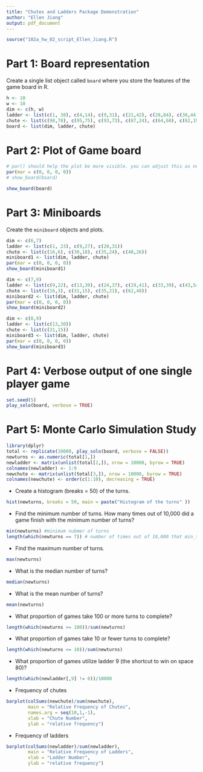 ```yaml
---
title: "Chutes and Ladders Package Demonstration"
author: "Ellen Jiang"
output: pdf_document
---
```



```r
source("102a_hw_02_script_Ellen_Jiang.R") 
```

\pagebreak

# Part 1: Board representation

Create a single list object called `board` where you store the features of the game board in R.

```r
h <- 10
w <- 10
dim <- c(h, w)
ladder <- list(c(1, 38), c(4,14), c(9,31), c(21,42), c(28,84), c(36,44), c(51,67),c(71,91), c(80,100))
chute <- list(c(98,78), c(95,75), c(93,73), c(87,24), c(64,60), c(62,19), c(56,53), c(49,11), c(47,26), c(16,6))
board <- list(dim, ladder, chute)
```

\pagebreak

# Part 2: Plot of Game board

```r
# par() should help the plot be more visible. you can adjust this as necessary
par(mar = c(0, 0, 0, 0)) 
# show_board(board)

show_board(board)
```

\pagebreak

# Part 3: Miniboards

Create the `miniboard` objects and plots.

```r
dim <- c(6,7)
ladder <- list(c(1, 23), c(9,27), c(20,31))
chute <- list(c(16,6), c(30,18), c(35,24), c(40,26))
miniboard1 <- list(dim, ladder, chute)
par(mar = c(0, 0, 0, 0))
show_board(miniboard1)
```

```r
dim <- c(7,9)
ladder <- list(c(9,22), c(13,30), c(24,37), c(29,41), c(33,39), c(43,54))
chute <- list(c(16,3), c(31,15), c(35,21), c(62,48))
miniboard2 <- list(dim, ladder, chute)
par(mar = c(0, 0, 0, 0))
show_board(miniboard2)
```

```r
dim <- c(8,9)
ladder <- list(c(13,30))
chute <- list(c(31,15))
miniboard3 <- list(dim, ladder, chute)
par(mar = c(0, 0, 0, 0))
show_board(miniboard3)
```

\pagebreak

# Part 4: Verbose output of one single player game

```r

set.seed(5)
play_solo(board, verbose = TRUE)

```

\pagebreak

# Part 5: Monte Carlo Simulation Study

```r
library(dplyr)
total <- replicate(10000, play_solo(board, verbose = FALSE))
newturns <- as.numeric(total[1,])
newladder <- matrix(unlist(total[2,]), nrow = 10000, byrow = TRUE)
colnames(newladder) <- 1:9
newchute <- matrix(unlist(total[3,]), nrow = 10000, byrow = TRUE)
colnames(newchute) <- order(c(1:10), decreasing = TRUE)
```


- Create a histogram (breaks = 50) of the turns.

```r
hist(newturns, breaks = 50, main = paste("Histogram of the turns" ))
```


- Find the minimum number of turns. How many times out of 10,000 did a game finish with the minimum number of turns?
```r
min(newturns) #minimum nubmer of turns
length(which(newturns == 7)) # number of times out of 10,000 that min_turn occurs
```


- Find the maximum number of turns.
```r
max(newturns)
```


- What is the median number of turns?
```r
median(newturns)
```

- What is the mean number of turns?
```r
mean(newturns)
```

- What proportion of games take 100 or more turns to complete?
```r
length(which(newturns >= 100))/sum(newturns)
```

- What proportion of games take 10 or fewer turns to complete?
```r
length(which(newturns <= 10))/sum(newturns)
```

- What proportion of games utilize ladder 9 (the shortcut to win on space 80)?
```r
length(which(newladder[,9] != 0))/10000

```

- Frequency of chutes
```r
barplot(colSums(newchute)/sum(newchute), 
        main = "Relative Frequency of Chutes",
        names.arg = seq(10,1,-1),
        xlab = "Chute Number",
        ylab = "relative frequency")
```

- Frequency of ladders
```r

barplot(colSums(newladder)/sum(newladder), 
        main = "Relative Frequency of Ladders",
        xlab = "Ladder Number",
        ylab = "relative frequency")
```
